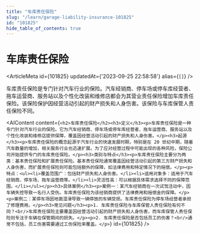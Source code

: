 ```yaml
---
title: "车库责任保险"
slug: "/learn/garage-liability-insurance-101825"
id: "101825"
hide_table_of_contents: true
---
```



# 车库责任保险

<ArticleMeta id={101825} updatedAt={'2023-09-25 22:58:58'} alias={`[]`} />
<div className='border-solid border-b border-t-0 my-4 border-[var(--ifm-color-gray-300)]' />

车库责任保险是专门针对汽车行业的保险。汽车经销商、停车场或停车库经营者、拖车运营商、服务站以及个性化改装和维修店都会为其营业责任保险增加车库责任保险。该保险保护因经营活动引起的财产损失和人身伤害。该保险与车库保管人责任保险不同。

<AIContent content={`<h2>车库责任保险</h2><h3>定义</h3><p>车库责任保险是一种专门针对汽车行业的保险。它为汽车经销商、停车场或停车库经营者、拖车运营商、服务站以及个性化改装和维修店提供保障，覆盖因经营活动引起的财产损失和人身伤害。</p><h3>起源</h3><p>车库责任保险的概念起源于汽车行业的快速发展时期，特别是在 20 世纪中期，随着汽车数量的增加，相关服务行业也迅速扩展。为了应对经营过程中可能出现的各种风险，保险公司开始提供专门的车库责任保险。</p><h3>类别与特点</h3><p>车库责任保险主要分为两类：基本责任保险和扩展责任保险。基本责任保险通常覆盖因经营活动引起的第三方财产损失和人身伤害，而扩展责任保险则可能包括额外的保障，如法律费用和特定情况下的赔偿。</p><p>特点：<ul><li>覆盖范围广：包括财产损失和人身伤害。</li><li>适用对象多：适用于汽车经销商、停车场、拖车运营商等。</li><li>灵活性高：可以根据具体需求选择不同的保障范围。</li></ul></p><h3>具体案例</h3><p>案例一：某汽车经销商在一次试驾活动中，因车辆失控导致一名行人受伤。车库责任保险为该经销商提供了法律费用和赔偿金的保障。</p><p>案例二：某停车场因地面湿滑导致一辆停放的车辆受损。车库责任保险为停车场经营者承担了修理费用。</p><h3>常见问题</h3><p>1. 车库责任保险与车库保管人责任保险有何不同？<br/>车库责任保险主要覆盖因经营活动引起的财产损失和人身伤害，而车库保管人责任保险则专注于车辆在保管期间的损失。</p><p>2. 车库责任保险是否包括员工的伤害？<br/>通常不包括，员工伤害需要通过工伤保险来覆盖。</p>`} id={101825} />
